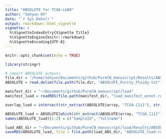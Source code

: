 ```yaml
---
title: "ABSOLUTE for TCGA-LUAD"
author: "Sehyun Oh"
date: "`r Sys.Date()`"
output: rmarkdown::html_vignette
vignette: >
  %\VignetteIndexEntry{Vignette Title}
  %\VignetteEngine{knitr::rmarkdown}
  %\VignetteEncoding{UTF-8}
---
```


```r
knitr::opts_chunk$set(echo = TRUE)
```

```r
library(stringr)
```

```r
# import ABSOLUTE outputs
file.dir = "/home/sehyun/Documents/github/PureCN_manuscript/Results/ABSOLUTE/ABSOLUTE_sampleMap"
ABSOLUTE = read.delim(file.path(file.dir, "ABSOLUTE_Purity_Ploidy.txt"))
```

```r
manifest_dir = "~/Documents/github/PureCN_manuscript/luad"
manifest_luad = readRDS(file.path(manifest_dir, "luad_manifest_annot.rds"))
```

```r
overlap_luad = intersect(str_extract(ABSOLUTE$array, "TCGA.{11}"), str_extract(manifest_luad$barcode, "TCGA.{11}"))
```

```r
ABSOLUTE_luad = ABSOLUTE[which(str_extract(ABSOLUTE$array, "TCGA.{11}") %in% overlap_luad), ]
names(ABSOLUTE_luad)[1:2] = c("SampleId", "fullname")
```

```r
luad_ABS_dir = "~/Documents/github/PureCN_manuscript/luad/Results/ABSOLUTE"
saveRDS(ABSOLUTE_luad, file = file.path(luad_ABS_dir, "ABSOLUTE_luad.rds"))
```